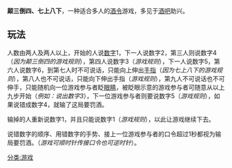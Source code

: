 {{unreferenced|time=2013-11-19T12:18:39+00:00}}
'''颠三倒四、七上八下'''，一种适合多人的[[酒令|酒令]]游戏，多见于[[酒吧|酒吧]]助兴。
==玩法==
人数由两人及两人以上，开始的人说[[数字|数字]]1，下一人说数字2，第三人则说数字4（''因为颠三倒四的游戏规则''），第四人说数字3（''游戏规则''），下一人说数字5，第六人说数字6，到第七人时不可说话，只能向上伸出[[手指|手指]]（''因为七上八下的游戏规则''），第八人也不可说话，只能向下伸出手指（''游戏规则''），第九人不可说话也不可伸手，只能随机向一位游戏参与者眨[[眼睛|眼睛]]，被眨眼示意的游戏参与者可随意从以上九步开始（''例如：说出数字3''），下一位游戏参与者则要说数字5（''游戏规则''），如果说错成数字4，就输了这局要罚酒。

输掉的人重新说数字1，并且只能说数字1（''游戏规则''），以此让游戏继续下去。

说错数字的顺序、用错数字的手势、接上一位游戏参与者的口令超过1秒都视为输局要罚酒。（''游戏可顺时针传接口令也可逆时针''）。

[[分类:游戏|分类:游戏]]